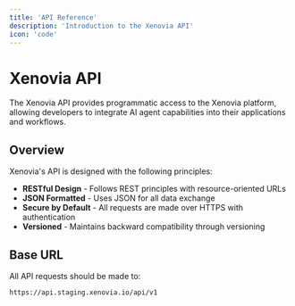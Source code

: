 ---
title: 'API Reference'
description: 'Introduction to the Xenovia API'
icon: 'code'
---

# Xenovia API

The Xenovia API provides programmatic access to the Xenovia platform, allowing developers to integrate AI agent capabilities into their applications and workflows.

## Overview

Xenovia's API is designed with the following principles:

- **RESTful Design** - Follows REST principles with resource-oriented URLs
- **JSON Formatted** - Uses JSON for all data exchange
- **Secure by Default** - All requests are made over HTTPS with authentication
- **Versioned** - Maintains backward compatibility through versioning

## Base URL

All API requests should be made to:

```bash
https://api.staging.xenovia.io/api/v1
```
